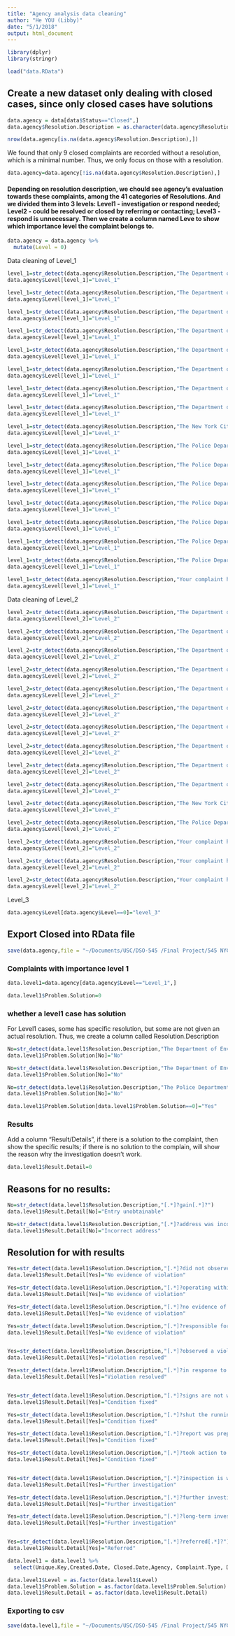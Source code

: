 ```yaml
---
title: "Agency analysis data cleaning"
author: "He YOU (Libby)"
date: "5/1/2018"
output: html_document
---
```


```r
library(dplyr)
library(stringr)
```


```r
load("data.RData")
```

## Create a new dataset only dealing with closed cases, since only closed cases have solutions
```r
data.agency = data[data$Status=="Closed",]
data.agency$Resolution.Description = as.character(data.agency$Resolution.Description)
```


```r
nrow(data.agency[is.na(data.agency$Resolution.Description),])
```
We found that only 9 closed complaints are recorded without a resolution, which is a minimal number. Thus, we only focus on those with a resolution.

```r
data.agency=data.agency[!is.na(data.agency$Resolution.Description),]
```

#### Depending on resolution description, we chould see agency's evaluation towards these complaints, among the 41 categories of Resolutions. And we divided them into 3 levels: Level1 - investigation or respond needed; Level2 - could be resolved or closed by referring or contacting; Level3 - respond is unnecessary. Then we create a column named Leve to show which importance level the complaint belongs to.

```r
data.agency = data.agency %>%
  mutate(Level = 0)
```


Data cleaning of Level_1
```r
level_1=str_detect(data.agency$Resolution.Description,"The Department of Environmental Protection attempted to inspect this complaint but[.*]?")
data.agency$Level[level_1]="Level_1"

level_1=str_detect(data.agency$Resolution.Description,"The Department of Environmental Protection attempted to investigate this complaint[.*]?")
data.agency$Level[level_1]="Level_1"

level_1=str_detect(data.agency$Resolution.Description,"The Department of Environmental Protection conducted an inspection and determined[.*]?")
data.agency$Level[level_1]="Level_1"

level_1=str_detect(data.agency$Resolution.Description,"The Department of Environmental Protection determined that an inspection is warranted[.*]?")
data.agency$Level[level_1]="Level_1"

level_1=str_detect(data.agency$Resolution.Description,"The Department of Environmental Protection did not observe a violation[.*]?")
data.agency$Level[level_1]="Level_1"

level_1=str_detect(data.agency$Resolution.Description,"The Department of Environmental Protection has inspected your complaint and determined that further investigation is required[.*]?")
data.agency$Level[level_1]="Level_1"

level_1=str_detect(data.agency$Resolution.Description,"The Department of Environmental Protection investigated this complaint[.*]?")
data.agency$Level[level_1]="Level_1"

level_1=str_detect(data.agency$Resolution.Description,"The Department of Environmental Protection observed a violation[.*]?")
data.agency$Level[level_1]="Level_1"

level_1=str_detect(data.agency$Resolution.Description,"The New York City Economic Development Corporation determined that the helicopter tour operator was operating within the limits[.*]?")
data.agency$Level[level_1]="Level_1"

level_1=str_detect(data.agency$Resolution.Description,"The Police Department issued a summons[.*]?")
data.agency$Level[level_1]="Level_1"

level_1=str_detect(data.agency$Resolution.Description,"The Police Department made an arrest[.*]?")
data.agency$Level[level_1]="Level_1"

level_1=str_detect(data.agency$Resolution.Description,"The Police Department responded and upon arrival those responsible for[.*]?")
data.agency$Level[level_1]="Level_1"

level_1=str_detect(data.agency$Resolution.Description,"The Police Department responded to the complaint and a report[.*]?")
data.agency$Level[level_1]="Level_1"

level_1=str_detect(data.agency$Resolution.Description,"The Police Department responded to the complaint and took action[.*]?")
data.agency$Level[level_1]="Level_1"

level_1=str_detect(data.agency$Resolution.Description,"The Police Department responded to the complaint and with the information available [.*]?")
data.agency$Level[level_1]="Level_1"

level_1=str_detect(data.agency$Resolution.Description,"The Police Department responded to the complaint but officers were unable to gain entry[.*]?")
data.agency$Level[level_1]="Level_1"

level_1=str_detect(data.agency$Resolution.Description,"Your complaint has been received by the Police Department and it has been determined that a long-term investigation[.*]?")
data.agency$Level[level_1]="Level_1"

```


Data cleaning of Level_2
```r
level_2=str_detect(data.agency$Resolution.Description,"The Department of Environmental Protection determined that an inspection is not warranted[.*]?")
data.agency$Level[level_2]="Level_2"

level_2=str_detect(data.agency$Resolution.Description,"The Department of Environmental Protection determined that this complaint is not under its jurisdiction and referred[.*]?")
data.agency$Level[level_2]="Level_2"

level_2=str_detect(data.agency$Resolution.Description,"The Department of Environmental Protection received a letter or phone call from the alleged dog owner[.*]?")
data.agency$Level[level_2]="Level_2"

level_2=str_detect(data.agency$Resolution.Description,"The Department of Environmental Protection requires an appointment[.*]?")
data.agency$Level[level_2]="Level_2"

level_2=str_detect(data.agency$Resolution.Description,"The Department of Environmental Protection requires contact with the complainant[.*]?")
data.agency$Level[level_2]="Level_2"

level_2=str_detect(data.agency$Resolution.Description,"The Department of Environmental Protection requires contact with the complainant[.*]?")
data.agency$Level[level_2]="Level_2"

level_2=str_detect(data.agency$Resolution.Description,"The Department of Environmental Protection researched this complaint[.*]?")
data.agency$Level[level_2]="Level_2"

level_2=str_detect(data.agency$Resolution.Description,"The Department of Environmental Protection resolved this complaint[.*]?")
data.agency$Level[level_2]="Level_2"

level_2=str_detect(data.agency$Resolution.Description,"The Department of Environmental Protection scheduled an inspection[.*]?")
data.agency$Level[level_2]="Level_2"

level_2=str_detect(data.agency$Resolution.Description,"The Department of Environmental Protection sent a letter to the complainant[.*]?")
data.agency$Level[level_2]="Level_2"

level_2=str_detect(data.agency$Resolution.Description,"The New York City Economic Development Corporation received your complaint. You did not provide enough information[.*]?")
data.agency$Level[level_2]="Level_2"

level_2=str_detect(data.agency$Resolution.Description,"The Police Department reviewed your complaint and provided additional information[.*]?")
data.agency$Level[level_2]="Level_2"

level_2=str_detect(data.agency$Resolution.Description,"Your complaint has been forwarded to the New York Police Department for a non-emergency response[.*]?")
data.agency$Level[level_2]="Level_2"

level_2=str_detect(data.agency$Resolution.Description,"Your complaint has been received by the Police Department and additional information[.*]?")
data.agency$Level[level_2]="Level_2"

level_2=str_detect(data.agency$Resolution.Description,"Your complaint has been submitted to the New York City Economic Development Corporation for further investigation[.*]?")
data.agency$Level[level_2]="Level_2"
```

Level_3
```r
data.agency$Level[data.agency$Level==0]="level_3"
```

## Export Closed into RData file
```r
save(data.agency,file = "~/Documents/USC/DSO-545 /Final Project/545 NYC final/Closed.RData")
```

### Complaints with importance level 1

```r
data.level1=data.agency[data.agency$Level=="Level_1",]
```


```r
data.level1$Problem.Solution=0
```

### whether a level1 case has solution

For Level1 cases, some has specific resolution, but some are not given an actual resolution. Thus, we create a column called Resolution.Description
```r
No=str_detect(data.level1$Resolution.Description,"The Department of Environmental Protection attempted to inspect this complaint but[.*]?")
data.level1$Problem.Solution[No]="No"

No=str_detect(data.level1$Resolution.Description,"The Department of Environmental Protection attempted to investigate[.*]?")
data.level1$Problem.Solution[No]="No"

No=str_detect(data.level1$Resolution.Description,"The Police Department responded to the complaint but[.*]?")
data.level1$Problem.Solution[No]="No"
```

```r
data.level1$Problem.Solution[data.level1$Problem.Solution==0]="Yes"
```

### Results
Add a column "Result/Details", if there is a solution to the complaint, then show the specific results; if there is no solution to the complain, will show the reason why the investigation doesn't work.

```r
data.level1$Result.Detail=0
```

## Reasons for no results:

```r
No=str_detect(data.level1$Resolution.Description,"[.*]?gain[.*]?")
data.level1$Result.Detail[No]="Entry unobtainable"

No=str_detect(data.level1$Resolution.Description,"[.*]?address was incorrect[.*]?")
data.level1$Result.Detail[No]="Incorrect address"
```


## Resolution for with results
```r
Yes=str_detect(data.level1$Resolution.Description,"[.*]?did not observe a violation[.*]?")
data.level1$Result.Detail[Yes]="No evidence of violation"

Yes=str_detect(data.level1$Resolution.Description,"[.*]?operating within the limits[.*]?")
data.level1$Result.Detail[Yes]="No evidence of violation"

Yes=str_detect(data.level1$Resolution.Description,"[.*]?no evidence of the violation[.*]?")
data.level1$Result.Detail[Yes]="No evidence of violation"

Yes=str_detect(data.level1$Resolution.Description,"[.*]?responsible for the condition were gone[.*]?")
data.level1$Result.Detail[Yes]="No evidence of violation"


Yes=str_detect(data.level1$Resolution.Description,"[.*]?observed a violation[.*]?")
data.level1$Result.Detail[Yes]="Violation resolved"

Yes=str_detect(data.level1$Resolution.Description,"[.*]?in response to the complaint[.*]?")
data.level1$Result.Detail[Yes]="Violation resolved"


Yes=str_detect(data.level1$Resolution.Description,"[.*]?signs are not warranted[.*]?")
data.level1$Result.Detail[Yes]="Condition fixed"

Yes=str_detect(data.level1$Resolution.Description,"[.*]?shut the running hydrant[.*]?")
data.level1$Result.Detail[Yes]="Condition fixed"

Yes=str_detect(data.level1$Resolution.Description,"[.*]?report was prepared[.*]?")
data.level1$Result.Detail[Yes]="Condition fixed"

Yes=str_detect(data.level1$Resolution.Description,"[.*]?took action to fix the condition[.*]?")
data.level1$Result.Detail[Yes]="Condition fixed"


Yes=str_detect(data.level1$Resolution.Description,"[.*]?inspection is warranted to investigate[.*]?")
data.level1$Result.Detail[Yes]="Further investigation"

Yes=str_detect(data.level1$Resolution.Description,"[.*]?further investigation[.*]?")
data.level1$Result.Detail[Yes]="Further investigation"

Yes=str_detect(data.level1$Resolution.Description,"[.*]?long-term investigation[.*]?")
data.level1$Result.Detail[Yes]="Further investigation"


Yes=str_detect(data.level1$Resolution.Description,"[.*]?referred[.*]?")
data.level1$Result.Detail[Yes]="Referred"

```


```r
data.level1 = data.level1 %>%
  select(Unique.Key,Created.Date, Closed.Date,Agency, Complaint.Type, Descriptor,Status, Resolution.Description,Resolution.Action.Updated.Date, Latitude, Longitude,Complaint.SubType, Created.Month,Created.Weekday, Created.Time, Created.Hour, Date.Diff_day, Level,Problem.Solution, Result.Detail)
```


```r
data.level1$Level = as.factor(data.level1$Level)
data.level1$Problem.Solution = as.factor(data.level1$Problem.Solution)
data.level1$Result.Detail = as.factor(data.level1$Result.Detail)
```


### Exporting to csv
```r
save(data.level1,file = "~/Documents/USC/DSO-545 /Final Project/545 NYC final/level1.RData")

```


































